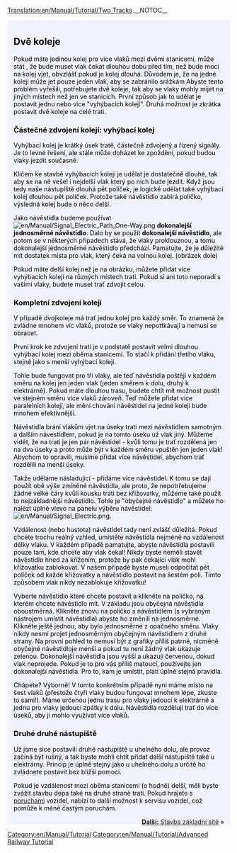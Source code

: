 [[Translation:en/Manual/Tutorial/Two Tracks]]
__NOTOC__

{{en/Tabs|3|2
|cs/Manual/Tutorial/Dvě nástupiště|1. Dvě nástupiště
|cs/Manual/Tutorial/Dvě koleje|2. Dvě koleje
|cs/Manual/Tutorial/Základní síť|3. Základní síť
}}
<div style="padding:.5em 1em 1em 1em; border-top:none; background-color:#f1f2fe; color:#000;">
{{cs/Manual/Tutorial/Cvičení}}

== Dvě koleje ==
Pokud máte jedinou kolej pro více vlaků mezi dvěmi stanicemi, může stát , že bude muset vlak čekat dlouhou dobu před tím, než bude moci na kolej vjet, obvzlášť pokud je kolej dlouhá. Důvodem je, že na jedné koleji může jet pouze jeden vlak, aby se zabránilo srážkám
Abyste tento problém vyřešili, potřebujete dvě koleje, tak aby se vlaky mohly míjet na jiných místech než jen ve stanicích. První způsob jak to udělat je postavit jednu nebo více "vyhýbacích kolejí". Druhá možnost je zkrátka postavit dvě koleje na celé trati.

=== Částečné zdvojení kolejí: vyhýbací kolej ===
Vyhýbací kolej je krátký úsek tratě, částečně zdvojený a řízený signály. Je to levné řešení, ale stále může doházet ke zpoždění, pokud budou vlaky jezdit současně.

Klíčem ke stavbě vyhýbacích kolejí je udělat je dostatečně dlouhé, tak aby se na ně vešel i nejdelší vlak který po nich bude jezdit. Když jsou tedy naše nástupiště dlouhá pět políček, je logické udělat také vyhýbací kolej dlouhou pět políček. Protože také návěstidlo  zabírá políčko, výsledná kolej bude o něco delší.

Jako návěstidla budeme používat [[File:en/Manual/Signal Electric Path One-Way.png]] '''dokonalejší jednosměrné návěstidlo'''. Dalo by se použít '''dokonalejší návěstidlo''', ale potom se v některých případech stává, že vlaky proklouznou, a tomu dokonalejší jednosměrné návěstidlo předchází. Pamatujte, že je důležité mít dostatek místa pro vlak, který čeká na volnou kolej. (obrázek dole)


{{en/Phototable|[[File:en/Manual/Tutorial/Tutorial passing siding.png|400px]]|Vyhýbací kolej (klikněte pro zvětšení)|none}}

Pokud máte delší kolej než je na obrázku, můžete přidat více vyhýbacích kolejí na různých místech trati. Pokud si ani toto neporadí s vašimi vlaky, budete muset trať zdvojit celou.

=== Kompletní zdvojení kolejí ===
V případě dvojkoleje má trať jednu kolej pro každý směr. To znamená že zvládne mnohem víc vlaků, protože se vlaky nepottkávají a nemusí se obracet.

První krok ke zdvojení trati je v podstatě postavit velmi dlouhou vyhýbací kolej mezi oběma stanicemi. To stačí k přidání třetího vlaku, stejně jako s menší vyhýbací kolejí.

{{en/Phototable|[[File:en/Manual/Tutorial/Tutorial three trains.png|400px]]|Kompletně zdvojená trať a třetí vlak (klikněte pro zvětšení)|none}}

Tohle bude fungovat pro tři vlaky, ale teď návěstidla poštějí v každém směru na kolej jen jeden vlak (jeden směrem k dolu, druhý k elektrárně). Pokud máte dlouhou trasu, budete chtít mít možnost pustit ve stejném směru více vlaků zároveň. Teď můžete přidat více paralelních kolejí, ale mění chování návěstidel na jedné koleji bude mnohem efektivnější.

Návěstidla brání vlakům vjet na úseky trati mezi návěstidlem samotným a dalším návestidlem, pokud je na tomto úseku už vlak jiný. Můžeme vidět, že na trati je jen pár návěstidel - kvůli tomu je trať rozdělená jen na dva úseky a proto může být v každém směru vpuštěn jen jeden vlak! Abychom to opravili, musíme přidat více návěstidel, abychom trať rozdělili na menší úseky.

Takže uděláme násladující - přidáme více návěstidel. K tomu se dají použít obě výše zmíněné návěstidla, ale proto, že nepotrřebujeme žádné velké čáry kvůli kousku trati bez křižovatky, můžeme také použít to nejzákladnější návěstidlo. Tohle je "obyčejné návěstidlo" a můžete ho nalézt úplně vlevo na panelu výběru návěstidel: [[File:en/Manual/Signal Electric.png]].

Vzdálenost (nebo hustota) návěstidel  tady není zvlášť důležitá. Pokud chcete trochu reálný vzhled, umístěte návěstidla nejméně na vzdálenost délky vlaku. V každém případě pamatujte, abyste návěstidla postavili pouze tam, kde chcete aby vlak čekal! Nikdy byste neměli stavět návěstidlo hned za křížením, protože by pak čekající vlak mohl křižovatku zablokovat. V našem případě byste museli odpočítat pět políček od každé křižovatky a návěstidlo postavit na šestém poli. Tímto způsobem vlak nikdy nezablokuje křižovatku!

Vyberte návěstidlo které chcete postavit a klikněte na políčko, na kterém chcete návěstidlo mít. V základu jsou obyčejná návěstidla oboustměrná. Klikněte znovu na políčko s návěstidlem (s vybraným nástrojem umístit návěstidla) abyste ho změnili na jednosměrné. Klikněte ještě jednou, aby bylo jednosměrné z opačného směru. Vlaky nikdy nesmí projet jednosměrným obyčejným návěstidlem z  druhé strany. Na provní pohled to nemusí být z grafiky příliš patrné, nicméně obyčejné návěstidloje menší a pokud tu není žádný vlak ukazuje zelenou. Dokonalejší návěstidla jsou vyšší a ukazují červenou, dokud vlak neprojede. Pokud je to pro vás příliš matoucí, používejte jen dokonalejší návěstidla. Pro to, kam je umístit, platí úplně stejná pravidla.

{{en/Phototable|[[File:en/Manual/Tutorial/Tutorial intermediate signals.png|400px]]|Dvojkolej s obyčejným návěstidlem. Dokonalejší návěstidla budou na těchto místech fungovat také. (klikněte pro zvětšení)|none}}

Chápete? Výborně! V tomto konkrétním případě nyní máme místo na šest vlaků (přestože čtyři vlaky budou fungovat mnohem lépe, zkuste to sami!). Máme určenou jednu trasu pro vlaky jedoucí k elektrárně a jednu pro vlaky jedoucí zpátky k dolu. Návěstidla rozdělují trať do více úseků, aby ji mohlo využívat více vlaků.

=== Druhé druhé nástupiště ===
Už jsme sice postavili druhé nástupiště u uhelného dolu, ale provoz začíná být rušný, a tak byste mohli chtít přidat další nástupiště také u elektrárny. Princip je úplně stejný jako u uhelného dolu a určitě ho zvládnete postavit bez bližší pomoci.


{{en/Phototable|[[File:en/Manual/Tutorial/Tutorial two platforms both ends.png|400px]]|Druhé nástupiště u elektrárny (klikněte pro zvětšení)|none}}

Pokud je vzdálenost mezi oběma stanicemi (o hodně) delší, měli byste zvážit stavbu depa také na druhé straně trati. Pokud hrajete s [[cs/Poruchy|poruchami]] vozidel, nabízí to další možnost k servisu vozidel, což pomůže k méně častým poruchám.

<span style="float: right">[[cs/Manual/Tutorial/Základní síť|'''Další:''' Stavba základní sítě]] &raquo;</span>
</div>
[[Category:en/Manual/Tutorial]]
[[Category:en/Manual/Tutorial/Advanced Railway Tutorial]]